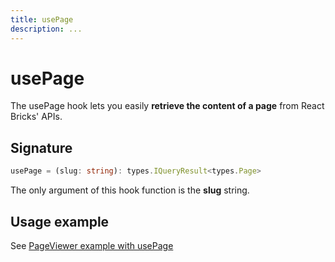 ```yaml
---
title: usePage
description: ...
---
```


# usePage

The usePage hook lets you easily **retrieve the content of a page** from React Bricks' APIs.

## Signature
```ts
usePage = (slug: string): types.IQueryResult<types.Page>
```
The only argument of this hook function is the **slug** string.

## Usage example

See [PageViewer example with usePage](/api-reference/components/page-viewer#usage-example-with-usepage-hook)
